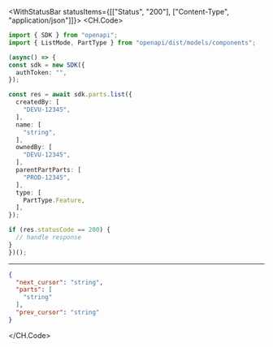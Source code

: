 

<WithStatusBar statusItems={[["Status", "200"], ["Content-Type", "application/json"]]}>
  <CH.Code>
  ```typescript List.ts
  import { SDK } from "openapi";
import { ListMode, PartType } from "openapi/dist/models/components";

(async() => {
  const sdk = new SDK({
    authToken: "",
  });

  const res = await sdk.parts.list({
    createdBy: [
      "DEVU-12345",
    ],
    name: [
      "string",
    ],
    ownedBy: [
      "DEVU-12345",
    ],
    parentPartParts: [
      "PROD-12345",
    ],
    type: [
      PartType.Feature,
    ],
  });

  if (res.statusCode == 200) {
    // handle response
  }
})();
  ```
  ---

  ```json Example Response
  {
    "next_cursor": "string",
    "parts": [
      "string"
    ],
    "prev_cursor": "string"
  }
  ```
  </CH.Code>
</WithStatusBar>
